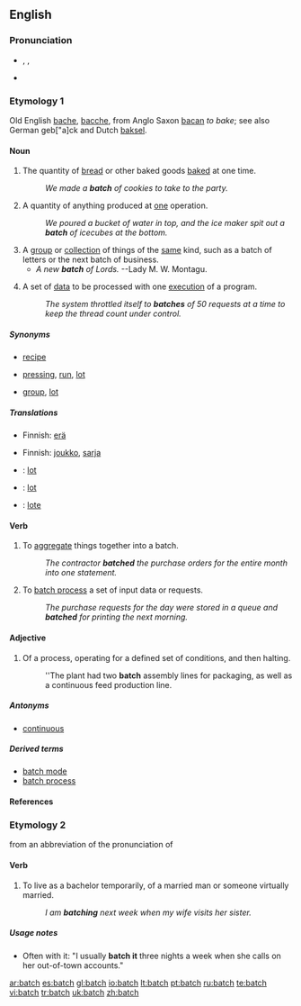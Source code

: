 ==English==

===Pronunciation===
* {{enPR|băch}}, {{IPA|/bætʃ/}}, {{SAMPA|/<tt>b{tS</tt>/}}
* {{rhymes|ætʃ}}

===Etymology 1===
Old English [[bache]], [[bacche]], from Anglo Saxon [[bacan]] ''to bake''; see also German geb["a]ck and Dutch [[baksel]].

{{etystub}}

====Noun====
{{en-noun|es}}

# The quantity of [[bread]] or other baked goods [[bake]]d at one time.
#: ''We made a '''batch''' of cookies to take to the party.''
# A quantity of anything produced at [[one]] operation.
#: ''We poured a bucket of water in top, and the ice maker spit out a '''batch''' of icecubes at the bottom.''
# A [[group]] or [[collection]] of things of the [[same]] kind, such as a batch of letters or the next batch of business.
#* ''A new '''batch''' of Lords.'' --Lady M. W. Montagu.
# {{computing}} A set of [[data]] to be processed with one [[execute|execution]] of a program.
#: ''The system throttled itself to '''batches''' of 50 requests at a time to keep the thread count under control.''

=====Synonyms=====
* {{sense|quantity of baked goods}} [[recipe]]
* {{sense|anything produced in one operation}} [[pressing]], [[run]], [[lot]]
* {{sense|group of things of the same kind}} [[group]], [[lot]]

=====Translations=====
{{trans-top|quantity of baked goods made at one time}}
{{trans-mid}}
{{trans-bottom}}

{{trans-top|quantity of anything produced in one operation}}
* Finnish: [[erä]]
{{trans-mid}}
{{trans-bottom}}

{{trans-top|group or collection of things of the same kind}}
* Finnish: [[joukko]], [[sarja]]
{{trans-mid}}
{{trans-bottom}}

{{checktrans}}
* {{ttbc|Dutch}}: [[lot]] {{n}}
* {{ttbc|French}}: [[lot]] {{m}}
* {{ttbc|Spanish}}: [[lote]] {{m}}

====Verb====
{{en-verb|batches|batching|batched}}

# To [[aggregate]] things together into a batch.
#: ''The contractor '''batched''' the purchase orders for the entire month into one statement.''
# {{computing}} To [[batch process]] a set of input data or requests.
#: ''The purchase requests for the day were stored in a queue and '''batched''' for printing the next morning.''

====Adjective====
{{en-adj|-}}

# Of a process, operating for a defined set of conditions, and then halting.
#: ''The plant had two '''batch''' assembly lines for packaging, as well as a continuous feed production line.

=====Antonyms=====
* [[continuous]]

=====Derived terms=====
* [[batch mode]]
* [[batch process]]

====References====
{{R:Webster 1913}}

===Etymology 2===
from an abbreviation of the pronunciation of {{term|bachelor|lang=en||unmarried adult male}}

====Verb====
{{en-verb|batch|es}}

# {{colloquial}} To live as a bachelor temporarily, of a married man or someone virtually married.
#: ''I am '''batching''' next week when my wife visits her sister.''

=====Usage notes=====
* Often with it: "I usually '''batch it''' three nights a week when she calls on her out-of-town accounts."

[[ar:batch]]
[[es:batch]]
[[gl:batch]]
[[io:batch]]
[[lt:batch]]
[[pt:batch]]
[[ru:batch]]
[[te:batch]]
[[vi:batch]]
[[tr:batch]]
[[uk:batch]]
[[zh:batch]]
